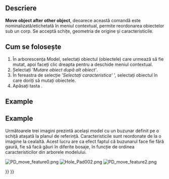 <languages/>

{{Docnav
|[[PartDesign_MoveFeature|Move object to other body]]
|[[PartDesign_Preferences|Preferences]]
|[[PartDesign_Workbench|PartDesign]]
|IconL=PartDesign_MoveFeature.svg
|IconR=Preferences-part_design.svg
|IconC=Workbench_PartDesign.svg
}}

<div class="mw-translate-fuzzy">
{{GuiCommand/ro
|Name=PartDesign MoveFeatureInTree
|Name/ro=PartDesign MoveFeatureInTree
|Empty=1
|MenuLocation=Contextual menu → Move object after other object
|Workbenches=[[PartDesign Workbench/ro|PartDesign]]
|SeeAlso=[[PartDesign MoveTip/ro|Set tip]], [[PartDesign MoveFeature/ro|Move object to other body]]
|Version=0.17
}}
</div>

<span id="Description"></span>
==Descriere==

<div class="mw-translate-fuzzy">
'''Move object after other object''', deoarece această comandă este nominalizată/etichetată în meniul contextual, permite reordonarea obiectelor sub un corp. Se acceptă schițe, geometria de origine și caracteristicile.
</div>

<span id="Usage"></span>
<div class="mw-translate-fuzzy">
== Cum se folosește ==
</div>

<div class="mw-translate-fuzzy">
# În arborescența Model, selectați obiectul (obiectele) care urmează să fie mutat, apoi faceți clic dreapta pentru a deschide meniul contextual.
# Selectați '' 'Mutare obiect după alt obiect' ''.
# În fereastra de selecție '' 'Selectați caracteristica' '' ', selectați obiectul în care doriți să mutați obiectele.
# Apăsați tasta {{KEY|OK}}.
</div>

==Example==

<div class="mw-translate-fuzzy">
==Example==
Următoarele trei imagini prezintă același model cu un buzunar definit pe o schiță atașată la planul de referință. Caracteristicile sunt reordonate de la o imagine la cealaltă. Acest lucru are ca efect faptul că buzunarul face fie fără gaură, fie să facă găuri în diferite bosaje, în funcție de ordinea caracteristicilor din arborele modelului.
</div>

[[File:PD_move_feature0.png|none]]
[[File:Hole_Pad002.png|none]]
[[File:PD_move_feature2.png|none]]


{{Docnav
|[[PartDesign_MoveFeature|Move object to other body]]
|[[PartDesign_Preferences|Preferences]]
|[[PartDesign_Workbench|PartDesign]]
|IconL=PartDesign_MoveFeature.svg
|IconR=Preferences-part_design.svg
|IconC=Workbench_PartDesign.svg
}}

{{PartDesign Tools navi{{#translation:}}}}
{{Userdocnavi{{#translation:}}}}